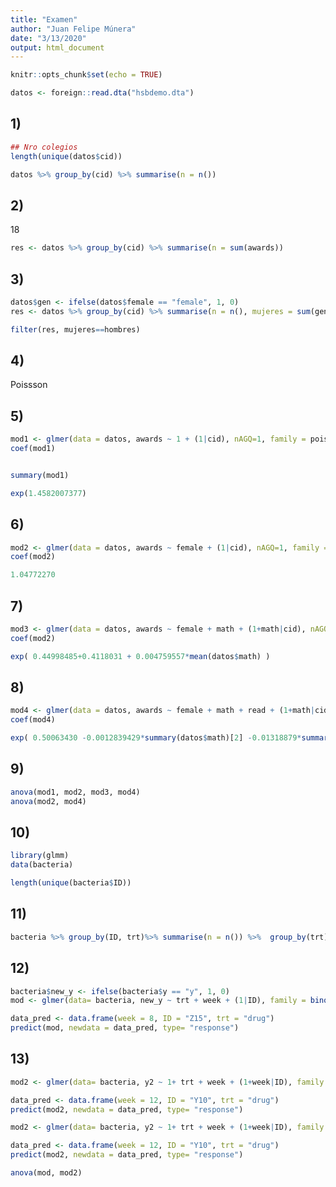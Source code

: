 ```yaml
---
title: "Examen"
author: "Juan Felipe Múnera"
date: "3/13/2020"
output: html_document
---
```


```r
knitr::opts_chunk$set(echo = TRUE)
```


```r
datos <- foreign::read.dta("hsbdemo.dta")
```

## 1)

```r
## Nro colegios
length(unique(datos$cid))

datos %>% group_by(cid) %>% summarise(n = n())
```

## 2)
18
```r
res <- datos %>% group_by(cid) %>% summarise(n = sum(awards))
```

## 3) 
```r
datos$gen <- ifelse(datos$female == "female", 1, 0)
res <- datos %>% group_by(cid) %>% summarise(n = n(), mujeres = sum(gen), hombres = n-mujeres)

filter(res, mujeres==hombres)
```

## 4)
Poissson

## 5)

```r
mod1 <- glmer(data = datos, awards ~ 1 + (1|cid), nAGQ=1, family = poisson)
coef(mod1)


summary(mod1)

exp(1.4582007377)
```

## 6)

```r
mod2 <- glmer(data = datos, awards ~ female + (1|cid), nAGQ=1, family = poisson)
coef(mod2)

1.04772270
```

## 7)

```r
mod3 <- glmer(data = datos, awards ~ female + math + (1+math|cid), nAGQ=1, family = poisson)
coef(mod2)

exp( 0.44998485+0.4118031 + 0.004759557*mean(datos$math) )

```

## 8)

```r
mod4 <- glmer(data = datos, awards ~ female + math + read + (1+math|cid), nAGQ=1, family = poisson)
coef(mod4)

exp( 0.50063430 -0.0012839429*summary(datos$math)[2] -0.01318879*summary(datos$read)[5])
```


## 9)

```r
anova(mod1, mod2, mod3, mod4)
anova(mod2, mod4)
```


## 10)

```r
library(glmm)
data(bacteria)
```
```r
length(unique(bacteria$ID))
```

## 11)

```r
bacteria %>% group_by(ID, trt)%>% summarise(n = n()) %>%  group_by(trt)%>% summarise(n = n())
```

## 12)

```r
bacteria$new_y <- ifelse(bacteria$y == "y", 1, 0) 
mod <- glmer(data= bacteria, new_y ~ trt + week + (1|ID), family = binomial(), nAGQ=1)

data_pred <- data.frame(week = 8, ID = "Z15", trt = "drug")
predict(mod, newdata = data_pred, type= "response")
```


## 13)

```r
mod2 <- glmer(data= bacteria, y2 ~ 1+ trt + week + (1+week|ID), family = binomial(), nAGQ=1)

data_pred <- data.frame(week = 12, ID = "Y10", trt = "drug")
predict(mod2, newdata = data_pred, type= "response")
```


```r
mod2 <- glmer(data= bacteria, y2 ~ 1+ trt + week + (1+week|ID), family = gaussian(), nAGQ=1)

data_pred <- data.frame(week = 12, ID = "Y10", trt = "drug")
predict(mod2, newdata = data_pred, type= "response")
```

```r
anova(mod, mod2)
```

